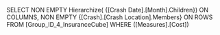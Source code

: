 SELECT 
    NON EMPTY Hierarchize( {[Crash Date].[Month].Children}) ON COLUMNS, 
    NON EMPTY {[Crash].[Crash Location].Members} ON ROWS  
FROM [Group_ID_4_InsuranceCube] 
WHERE ([Measures].[Cost])
